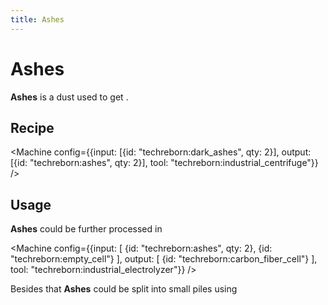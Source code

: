 ```yaml
---
title: Ashes
---
```


<ItemImage file="ashes" alt="Ashes" size="200" />

# Ashes

**Ashes** is a dust used to get <McItem slug="techreborn:carbon_fiber_cell" />.

## Recipe

<CraftingTable recipe="input techreborn:small_pile_of_ashes techreborn:small_pile_of_ashes air input techreborn:small_pile_of_ashes techreborn:small_pile_of_ashes air input air air air output techreborn:ashes"/>

<Machine config={{input: [{id: "techreborn:dark_ashes", qty: 2}], output: [{id: "techreborn:ashes", qty: 2}], tool: "techreborn:industrial_centrifuge"}} />

## Usage

**Ashes** could be further processed in <McItem slug="techreborn:industrial_electrolyzer" />

<Machine config={{input: [
  {id: "techreborn:ashes", qty: 2},
  {id: "techreborn:empty_cell"}
], output: [
  {id: "techreborn:carbon_fiber_cell"}
], tool: "techreborn:industrial_electrolyzer"}} />

Besides that **Ashes** could be split into small piles using <McItem slug="minecraft:crafting_table" />  
<CraftingTable recipe="input air air air input air techreborn:ashes air input air air air output techreborn:small_pile_of_ashes,4"/>
